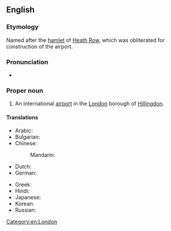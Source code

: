 ==English==
{{wikipedia}}

===Etymology===
Named after the [[hamlet]] of [[w:Heath Row|Heath Row]], which was obliterated for construction of the airport.

===Pronunciation===
* {{IPA|/ˌhiːθˈɹoʊ/|lang=en}}

===Proper noun===
{{en-proper noun}}

# An international [[airport]] in the [[London]] borough of [[Hillingdon]].

====Translations====
{{trans-top|airport in England}}
* Arabic: {{t|ar|هِيثْرُو|m}}
* Bulgarian: {{t|bg|Хи́йтроу}}
* Chinese:
*: Mandarin: {{t|cmn|希斯路|tr=Xīsīlù|sc=Hani}}
* Dutch: {{t|nl|Heiderij|f}}
* German: {{t|de|Heidereihe|f}}
{{trans-mid}}
* Greek: {{t|el|Χίθροου}}
* Hindi: {{t|hi|हीथ्रो|tr=hīthrō}}
* Japanese: {{t|ja|ヒースロー|tr=Hīsurō}}
* Korean: {{t|ko|^히드로}}
* Russian: {{t|ru|Хи́троу|m}}
{{trans-bottom}}

[[Category:en:London]]
